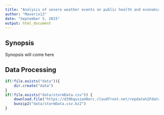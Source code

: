 ```yaml
---
title: "Analysis of severe weather events on public health and economic consequences"
author: "Maverix13"
date: "September 5, 2015"
output: html_document
---
```


## Synopsis
Synopsis will come here


## Data Processing
```r
if(!file.exists("data")){
    dir.create("data")
}
if(!file.exists("data/stormData.csv")) {
    download.file("https://d396qusza40orc.cloudfront.net/repdata%2Fdata%2FStormData.csv.bz2", "stormData.csv.bz2")
    bunzip2("data/stormData.csv.bz2")
}
```

